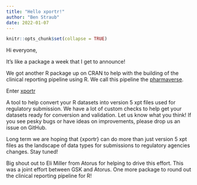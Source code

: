 ```yaml
---
title: "Hello xportr!"
author: "Ben Straub"
date: 2022-01-07
---
```


```r
knitr::opts_chunk$set(collapse = TRUE)
```

Hi everyone,

It's like a package a week that I get to announce!

We got another R package up on CRAN to help with the building of the clinical reporting pipeline using R. We call this pipeline the [pharmaverse](https://pharmaverse.org/).

Enter [xportr](https://atorus-research.github.io/xportr/)

A tool to help convert your R datasets into version 5 xpt files used for regulatory submission. We have a lot of custom checks to help get your datasets ready for conversion and validation. Let us know what you think! If you see pesky bugs or have ideas on improvements, please drop us an issue on GitHub.

Long term we are hoping that {xportr} can do more than just version 5 xpt files as the landscape of data types for submissions to regulatory agencies changes. Stay tuned!

Big shout out to Eli Miller from Atorus for helping to drive this effort. This was a joint effort between GSK and Atorus. One more package to round out the clinical reporting pipeline for R!

